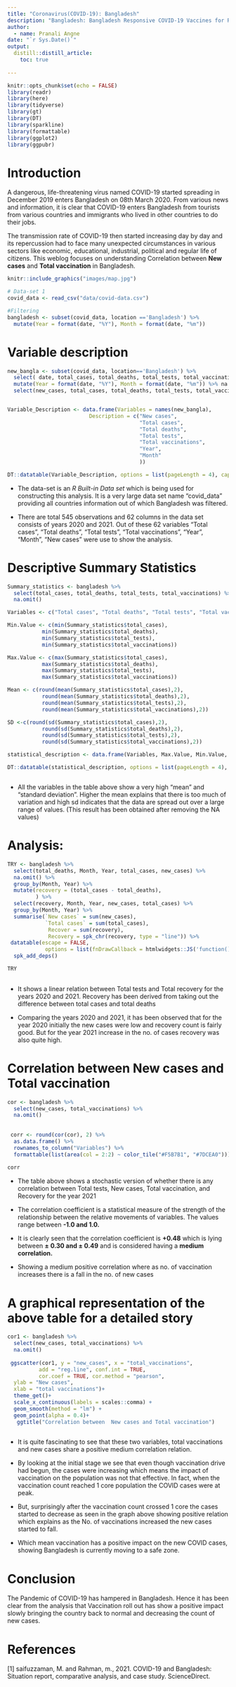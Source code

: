 ```yaml
---
title: "Coronavirus(COVID-19): Bangladesh"
description: "Bangladesh: Bangladesh Responsive COVID-19 Vaccines for Recovery"
author:
  - name: Pranali Angne
date: "`r Sys.Date()`"
output:
  distill::distill_article:
    toc: true
   
---
```



```r
knitr::opts_chunk$set(echo = FALSE)
library(readr)
library(here)
library(tidyverse)
library(gt)
library(DT)
library(sparkline)
library(formattable)
library(ggplot2)
library(ggpubr)
```


# Introduction
A dangerous, life-threatening virus named COVID-19 started spreading in December 2019 enters Bangladesh on 08th March 2020. From various news and information, it is clear that COVID-19 enters Bangladesh from tourists from various countries and immigrants who lived in other countries to do their jobs.

The transmission rate of COVID-19 then started increasing day by day and its repercussion had to face many unexpected circumstances in various sectors like economic, educational, industrial, political and regular life of citizens. This weblog focuses on understanding Correlation between  **New cases** and **Total vaccination** in Bangladesh. 


```r
knitr::include_graphics("images/map.jpg")
```




```r
# Data-set 1
covid_data <- read_csv("data/covid-data.csv")

#Filtering
bangladesh <- subset(covid_data, location =='Bangladesh') %>% 
  mutate(Year = format(date, "%Y"), Month = format(date, "%m"))

```


# Variable description
```r
new_bangla <- subset(covid_data, location=='Bangladesh') %>% 
  select( date, total_cases, total_deaths, total_tests, total_vaccinations, new_cases) %>% 
  mutate(Year = format(date, "%Y"), Month = format(date, "%m")) %>% na.omit %>% 
  select(new_cases, total_cases, total_deaths, total_tests, total_vaccinations, Year, Month)


Variable_Description <- data.frame(Variables = names(new_bangla),
                          Description = c("New cases",
                                          "Total cases",
                                          "Total deaths",
                                          "Total tests",
                                          "Total vaccinations",
                                          "Year",
                                          "Month"
                                          ))

DT::datatable(Variable_Description, options = list(pageLength = 4), caption = 'Table 1: Variable description ')

```

+ The data-set is an *R Built-in Data set* which is being used for constructing this analysis. It is a very large data set name "covid_data" providing all countries information out of which Bangladesh was filtered. 

+ There are total 545 observations and 62 columns in the data set consists of years 2020 and 2021. Out of these 62 variables "Total cases", "Total deaths", "Total tests", "Total vaccinations", "Year", "Month", "New cases" were use to show the analysis. 


# Descriptive Summary Statistics
```r

Summary_statistics <- bangladesh %>% 
  select(total_cases, total_deaths, total_tests, total_vaccinations) %>% 
  na.omit()

Variables <- c("Total cases", "Total deaths", "Total tests", "Total vaccinations")

Min.Value <- c(min(Summary_statistics$total_cases), 
           min(Summary_statistics$total_deaths),
           min(Summary_statistics$total_tests),
           min(Summary_statistics$total_vaccinations))

Max.Value <- c(max(Summary_statistics$total_cases), 
           max(Summary_statistics$total_deaths),
           max(Summary_statistics$total_tests),
           max(Summary_statistics$total_vaccinations))

Mean <- c(round(mean(Summary_statistics$total_cases),2), 
           round(mean(Summary_statistics$total_deaths),2),
           round(mean(Summary_statistics$total_tests),2),
           round(mean(Summary_statistics$total_vaccinations),2))

SD <-c(round(sd(Summary_statistics$total_cases),2), 
           round(sd(Summary_statistics$total_deaths),2),
           round(sd(Summary_statistics$total_tests),2),
           round(sd(Summary_statistics$total_vaccinations),2))

statistical_description <- data.frame(Variables, Max.Value, Min.Value, Mean, SD)

DT::datatable(statistical_description, options = list(pageLength = 4), caption = 'Table 2: Descriptive Summary Statistics')



```

+ All the variables in the table above show a very high "mean" and "standard deviation". Higher the mean explains that there is too much of variation and high sd indicates that the data are spread out over a large range of values. (This result has been obtained after removing the NA values)


# Analysis: 
```r
TRY <- bangladesh %>% 
  select(total_deaths, Month, Year, total_cases, new_cases) %>% 
  na.omit() %>% 
  group_by(Month, Year) %>% 
  mutate(recovery = (total_cases - total_deaths),
         ) %>% 
  select(recovery, Month, Year, new_cases, total_cases) %>% 
  group_by(Month, Year) %>% 
  summarise(`New cases` = sum(new_cases),
            `Total cases` = sum(total_cases),
             Recover = sum(recovery),
             Recovery = spk_chr(recovery, type = "line")) %>% 
 datatable(escape = FALSE,
            options = list(fnDrawCallback = htmlwidgets::JS('function(){HTMLWidgets.staticRender();}'))) %>% 
  spk_add_deps()

TRY
  
```

+ It shows a linear relation between Total tests and Total recovery for the years 2020 and 2021. Recovery has been derived from taking out the difference between total cases and total deaths

+ Comparing the years 2020 and 2021, it has been observed that for the year 2020 initially the new cases were low and recovery count is fairly good. But for the year 2021 increase in the no. of cases recovery was also quite high.  




# Correlation between  New cases and Total vaccination
```r
cor <- bangladesh %>% 
  select(new_cases, total_vaccinations) %>% 
  na.omit() 
  
 
 corr <- round(cor(cor), 2) %>%
  as.data.frame() %>%
  rownames_to_column("Variables") %>% 
  formattable(list(area(col = 2:2) ~ color_tile("#F5B7B1", "#7DCEA0")))
  
corr


```
+ The table above shows a stochastic version of whether there is any correlation between Total tests, New cases, Total vaccination, and Recovery for the year 2021

+ The correlation coefficient is a statistical measure of the strength of the relationship between the relative movements of variables. The values range between **-1.0 and 1.0.**

+ It is clearly seen that the correlation coefficient is **+0.48** which is lying between **± 0.30 and ± 0.49** and is considered having a **medium correlation.** 

+ Showing a medium positive correlation where as no. of vaccination increases there is a fall in the no. of new cases



# A graphical representation of the above table for a detailed story
```r

cor1 <- bangladesh %>% 
  select(new_cases, total_vaccinations) %>% 
  na.omit() 
  
 ggscatter(cor1, y = "new_cases", x = "total_vaccinations",
          add = "reg.line", conf.int = TRUE,
          cor.coef = TRUE, cor.method = "pearson",
  ylab = "New cases",
  xlab = "total vaccinations")+
  theme_get()+
  scale_x_continuous(labels = scales::comma) +
  geom_smooth(method = "lm") +
  geom_point(alpha = 0.4)+
   ggtitle("Correlation between  New cases and Total vaccination")
  
```

+ It is quite fascinating to see that these two variables, total vaccinations and new cases share a positive medium correlation relation.

+ By looking at the initial stage we see that even though vaccination drive had begun, the cases were increasing which means the impact of vaccination on the population was not that effective. In fact, when the vaccination count reached 1 core population the COVID cases were at peak. 

+ But, surprisingly after the vaccination count crossed 1 core the cases started to decrease as seen in the graph above showing positive relation which explains as the No. of vaccinations increased the new cases started to fall. 

+ Which mean vaccination has a positive impact on the new COVID cases, showing Bangladesh is currently moving to a safe zone. 

# Conclusion

The Pandemic of COVID-19 has hampered in Bangladesh. Hence it has been clear from the analysis that Vaccination roll out has show a positive impact slowly bringing the country back to normal and decreasing the count of new cases.

# References
[1] saifuzzaman, M. and Rahman, m., 2021. COVID-19 and Bangladesh: Situation report, comparative analysis, and case study. ScienceDirect.
   



